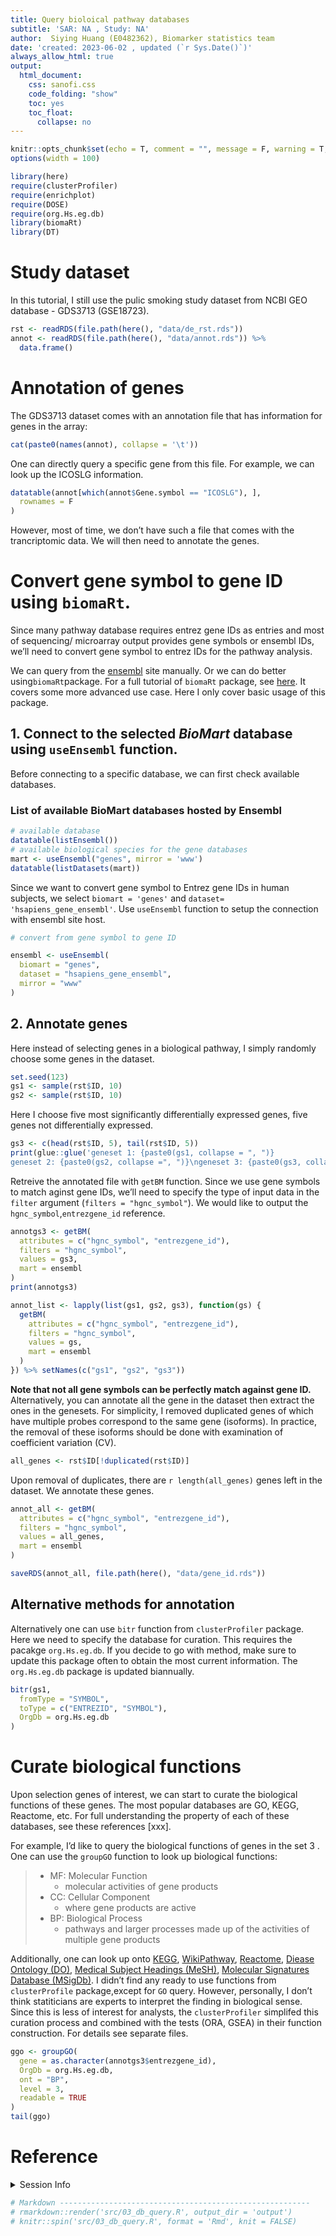 ```yaml
---
title: Query bioloical pathway databases
subtitle: 'SAR: NA , Study: NA'
author:  Siying Huang (E0482362), Biomarker statistics team
date: 'created: 2023-06-02 , updated (`r Sys.Date()`)'
always_allow_html: true
output:
  html_document:
    css: sanofi.css
    code_folding: "show"
    toc: yes
    toc_float:
      collapse: no
---
```


```r
knitr::opts_chunk$set(echo = T, comment = "", message = F, warning = T, error = F)
options(width = 100)
```
```r
library(here)
require(clusterProfiler)
require(enrichplot)
require(DOSE)
require(org.Hs.eg.db)
library(biomaRt)
library(DT)
```

# Study dataset

In this tutorial, I still use the pulic smoking study dataset from NCBI GEO
database - GDS3713 (GSE18723).


```r
rst <- readRDS(file.path(here(), "data/de_rst.rds"))
annot <- readRDS(file.path(here(), "data/annot.rds")) %>%
  data.frame()
```

# Annotation of genes
The GDS3713 dataset comes with an annotation file that has information
for genes in the array:

```r
cat(paste0(names(annot), collapse = '\t'))
```

One can directly query a specific gene from this file. For example, we can
look up the ICOSLG information.

```r
datatable(annot[which(annot$Gene.symbol == "ICOSLG"), ],
  rownames = F
)
```

However, most of time, we don't have such a file that comes with the
trancriptomic data. We will then need to annotate the genes.

# Convert gene symbol to gene ID using `biomaRt`.
Since many pathway database requires entrez gene IDs as entries and most of
sequencing/ microarray output provides gene symbols or ensembl IDs, we'll
need to convert gene symbol to entrez IDs for the pathway analysis.

We can query from the [ensembl](http://www.ensembl.org/index.html) site manually.
Or we can do better using`biomaRt`package.
 For a full tutorial of `biomaRt` package, see [here](https://bioconductor.org/packages/release/bioc/vignettes/biomaRt/inst/doc/accessing_ensembl.html). It covers
some more advanced use case. Here I only cover basic usage of this package.

## 1. Connect to the selected *BioMart* database using `useEnsembl` function.
Before connecting to a specific database, we can first check available
databases.

### List of available BioMart databases hosted by Ensembl

```r
# available database
datatable(listEnsembl())
# available biological species for the gene databases
mart <- useEnsembl("genes", mirror = 'www')
datatable(listDatasets(mart))
```

Since we want to convert gene symbol to Entrez gene IDs in human subjects,
we select `biomart = 'genes'` and `dataset= 'hsapiens_gene_ensembl'`.
Use `useEnsembl` function to setup the connection with ensembl site host.

```r
# convert from gene symbol to gene ID

ensembl <- useEnsembl(
  biomart = "genes",
  dataset = "hsapiens_gene_ensembl",
  mirror = "www"
)
```

## 2. Annotate genes
Here instead of selecting genes in a biological pathway, I simply randomly
choose some genes in the dataset.


```r
set.seed(123)
gs1 <- sample(rst$ID, 10)
gs2 <- sample(rst$ID, 10)
```

Here I choose five most significantly differentially expressed genes,
five genes not differentially expressed.

```r
gs3 <- c(head(rst$ID, 5), tail(rst$ID, 5))
print(glue::glue('geneset 1: {paste0(gs1, collapse = ", ")}
geneset 2: {paste0(gs2, collapse =", ")}\ngeneset 3: {paste0(gs3, collapse =", ")}'))
```

Retreive the annotated file with `getBM` function. Since we use gene symbols
to match aginst gene IDs, we'll need to specify the type of input data in
the `filter` argument (`filters = "hgnc_symbol"`). We would like to output
the `hgnc_symbol`,`entrezgene_id` reference.


```r
annotgs3 <- getBM(
  attributes = c("hgnc_symbol", "entrezgene_id"),
  filters = "hgnc_symbol",
  values = gs3,
  mart = ensembl
)
print(annotgs3)

```
```r
annot_list <- lapply(list(gs1, gs2, gs3), function(gs) {
  getBM(
    attributes = c("hgnc_symbol", "entrezgene_id"),
    filters = "hgnc_symbol",
    values = gs,
    mart = ensembl
  )
}) %>% setNames(c("gs1", "gs2", "gs3"))
```

**Note that not all gene symbols can be perfectly match against gene ID.**
Alternatively, you can annotate all the gene in the dataset then extract
the ones in the genesets. For simplicity, I removed duplicated genes of which
have multiple probes correspond to the same gene (isoforms). In practice, the
removal of these isoforms should be done with examination of coefficient
variation (CV).

```r
all_genes <- rst$ID[!duplicated(rst$ID)]
```

Upon removal of duplicates, there are `r length(all_genes)` genes left in
the dataset. We annotate these genes.

```r
annot_all <- getBM(
  attributes = c("hgnc_symbol", "entrezgene_id"),
  filters = "hgnc_symbol",
  values = all_genes,
  mart = ensembl
)
```
```r
saveRDS(annot_all, file.path(here(), "data/gene_id.rds"))
```

## Alternative methods for annotation

Alternatively one can use `bitr` function from `clusterProfiler` package.
Here we need to specify the database for curation. This requires the pacakge
`org.Hs.eg.db`. If you decide to go with method, make sure to update this
package often to obtain the most current information. The `org.Hs.eg.db`
package is updated biannually.

```r
bitr(gs1,
  fromType = "SYMBOL",
  toType = c("ENTREZID", "SYMBOL"),
  OrgDb = org.Hs.eg.db
)
```

# Curate biological functions

Upon selection genes of interest, we can start to curate the biological
functions of these genes. The most popular databases are GO, KEGG, Reactome,
etc. For full understanding the property of each of these databases, see
these references [xxx].

For example, I'd like to query the biological functions of genes in the set 3
. One can use the `groupGO` function to look up biological functions:

>  - MF: Molecular Function
>     - molecular activities of gene products
>  - CC: Cellular Component
>     - where gene products are active
>  - BP: Biological Process
>     - pathways and larger processes made up of the activities of multiple
gene products

Additionally, one can look up onto [KEGG](https://www.genome.jp/kegg/ko.html),
[WikiPathway](https://www.wikipathways.org/), [Reactome](https://reactome.org/),
[Diease Ontology (DO)](https://disease-ontology.org/),
[Medical Subject Headings (MeSH)](https://www.nlm.nih.gov/mesh/meshhome.html),
[Molecular Signatures Database (MSigDb)](https://www.gsea-msigdb.org/gsea/msigdb).
I didn't find any ready to use functions from `clusterProfile` package,except
for `GO` query. However, personally, I don't think statiticians are experts to
interpret the finding in biological sense. Since this is less of interest for
analysts, the `clusterProfiler` simplifed this curation process and combined
with the tests (ORA, GSEA) in their function construction. For details see
separate files.

```r
ggo <- groupGO(
  gene = as.character(annotgs3$entrezgene_id),
  OrgDb = org.Hs.eg.db,
  ont = "BP",
  level = 3,
  readable = TRUE
)
tail(ggo)
```

# Reference

<details><summary>Session Info</summary>

```r
sessionInfo()
```

</details>

```r
# Markdown --------------------------------------------------------
# rmarkdown::render('src/03_db_query.R', output_dir = 'output')
# knitr::spin('src/03_db_query.R', format = 'Rmd', knit = FALSE)
```

